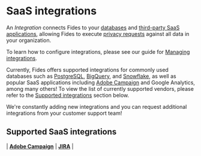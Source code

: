 # SaaS integrations

An _Integration_ connects Fides to your [databases](/user-guides/integrations/databases) and [third-party SaaS applications](/user-guides/integrations/saas-integrations), allowing Fides to execute [privacy requests](../privacy-requests) against all data in your organization.

To learn how to configure integrations, please see our guide for [Managing integrations](manage-integrations).

Currently, Fides offers supported integrations for commonly used databases such as [PostgreSQL](/user-guides/integrations/databases/postgresql), [BigQuery](/user-guides/integrations/databases/bigquery), and [Snowflake](/user-guides/integrations/databases/snowflake), as well as popular SaaS applications including [Adobe Campaign](/user-guides/integrations/saas-integrations/adobe-campaign) and Google Analytics, among many others! To view the list of currently supported vendors, please refer to the [Supported integrations](#supported_database_integrations) section below.

We're constantly adding new integrations and you can request additional integrations from your customer support team!

## Supported SaaS integrations

| [**Adobe Campaign**](saas-integrations/adobe-campaign) | [**JIRA**](saas-integrations/jira) |